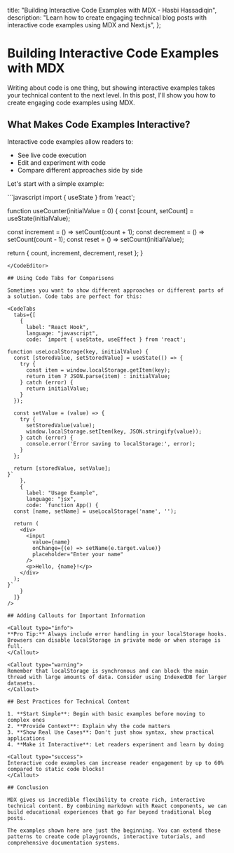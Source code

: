 
  title: "Building Interactive Code Examples with MDX - Hasbi Hassadiqin",
  description:
    "Learn how to create engaging technical blog posts with interactive code examples using MDX and Next.js",
};

# Building Interactive Code Examples with MDX

Writing about code is one thing, but showing interactive examples takes your technical content to the next level. In this post, I'll show you how to create engaging code examples using MDX.

## What Makes Code Examples Interactive?

Interactive code examples allow readers to:

- See live code execution
- Edit and experiment with code
- Compare different approaches side by side

Let's start with a simple example:

<CodeEditor language="javascript" title="Simple React Hook">
```javascript
import { useState } from 'react';

function useCounter(initialValue = 0) {
const [count, setCount] = useState(initialValue);

const increment = () => setCount(count + 1);
const decrement = () => setCount(count - 1);
const reset = () => setCount(initialValue);

return { count, increment, decrement, reset };
}

```
</CodeEditor>

## Using Code Tabs for Comparisons

Sometimes you want to show different approaches or different parts of a solution. Code tabs are perfect for this:

<CodeTabs
  tabs={[
    {
      label: "React Hook",
      language: "javascript",
      code: `import { useState, useEffect } from 'react';

function useLocalStorage(key, initialValue) {
  const [storedValue, setStoredValue] = useState(() => {
    try {
      const item = window.localStorage.getItem(key);
      return item ? JSON.parse(item) : initialValue;
    } catch (error) {
      return initialValue;
    }
  });

  const setValue = (value) => {
    try {
      setStoredValue(value);
      window.localStorage.setItem(key, JSON.stringify(value));
    } catch (error) {
      console.error('Error saving to localStorage:', error);
    }
  };

  return [storedValue, setValue];
}`
    },
    {
      label: "Usage Example",
      language: "jsx",
      code: `function App() {
  const [name, setName] = useLocalStorage('name', '');

  return (
    <div>
      <input
        value={name}
        onChange={(e) => setName(e.target.value)}
        placeholder="Enter your name"
      />
      <p>Hello, {name}!</p>
    </div>
  );
}`
    }
  ]}
/>

## Adding Callouts for Important Information

<Callout type="info">
**Pro Tip:** Always include error handling in your localStorage hooks. Browsers can disable localStorage in private mode or when storage is full.
</Callout>

<Callout type="warning">
Remember that localStorage is synchronous and can block the main thread with large amounts of data. Consider using IndexedDB for larger datasets.
</Callout>

## Best Practices for Technical Content

1. **Start Simple**: Begin with basic examples before moving to complex ones
2. **Provide Context**: Explain why the code matters
3. **Show Real Use Cases**: Don't just show syntax, show practical applications
4. **Make it Interactive**: Let readers experiment and learn by doing

<Callout type="success">
Interactive code examples can increase reader engagement by up to 60% compared to static code blocks!
</Callout>

## Conclusion

MDX gives us incredible flexibility to create rich, interactive technical content. By combining markdown with React components, we can build educational experiences that go far beyond traditional blog posts.

The examples shown here are just the beginning. You can extend these patterns to create code playgrounds, interactive tutorials, and comprehensive documentation systems.
```
